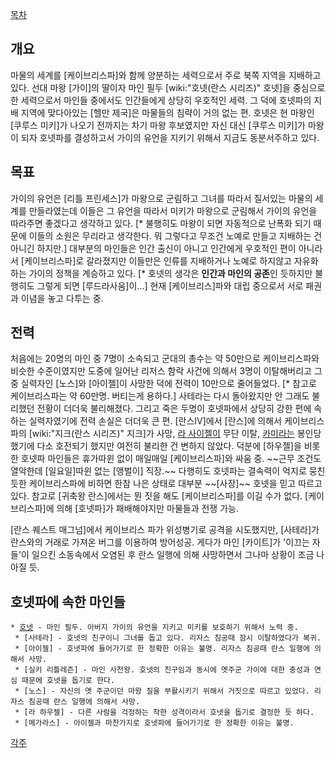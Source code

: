 [[목차]]

== 개요 ==
마물의 세계를 [케이브리스파]와 함께 양분하는 세력으로서 주로 북쪽 지역을 지배하고 있다. 선대 마왕 [가이]의 딸이자 마인 필두 [wiki:"호넷(란스 시리즈)" 호넷]을 중심으로 한 세력으로서 마인들 중에서도 인간들에게 상당히 우호적인 세력. 그 덕에 호넷파의 지배 지역에 맞다아있는 [헬만 제국]은 마물들의 침략이 거의 없는 편.  호넷은 현 마왕인 [쿠루스 미키]가 나오기 전까지는 차기 마왕 후보였지만 자신 대신 [쿠루스 미키]가 마왕이 되자 호넷파를 결성하고서 가이의 유언을 지키기 위해서 지금도 동분서주하고 있다. 

== 목표 ==
가이의 유언은 [리틀 프린세스]가 마왕으로 군림하고 그녀를 따라서 질서있는 마물의 세계를 만들라였는데 이들은 그 유언을 따라서 미키가 마왕으로 군림해서 가이의 유언을 따라주면 좋겠다고 생각하고 있다. [* 불행히도 마왕이 되면 자동적으로 난폭화 되기 때문에 이들의 소원은 무리라고 생각한다. 뭐 그렇다고 무조건 노예로 만들고 지배하는 건 아니긴 하지만.] 대부분의 마인들은 인간 출신이 아니고 인간에게 우호적인 편이 아니라서 [케이브리스파]로 갈라졌지만 이들만은 인류를 지배하거나 노예로 하지않고 자유화하는 가이의 정책을 계승하고 있다. [* 호넷의 생각은 '''인간과 마인의 공존'''인 듯하지만 불행히도 그렇게 되면 [루드라사움]이...] 현재 [케이브리스]파와 대립 중으로서 서로 패권과 이념을 놓고 다투는 중.

== 전력 ==
처음에는 20명의 마인 중 7명이 소속되고 군대의 총수는 약 50만으로 케이브리스파와 비슷한 수준이였지만 도중에 일어난 리저스 함락 사건에 의해서 3명이 이탈해버리고 그 중 실력자인 [노스]와 [아이젤]이 사망한 덕에 전력이 10만으로 줄어들었다. [* 참고로 케이브리스파는 약 60만명. 버티는게 용하다.] 사테라는 다시 돌아왔지만  안 그래도 불리했던 전황이 더더욱 불리해졌다. 그리고 죽은 두명이 호넷파에서 상당히 강한 편에 속하는 실력자였기에 전력 손실은 더더욱 큰 편. [란스Ⅳ]에서 [란스]에 의해서 케이브리스파의 [wiki:"지크(란스 시리즈)" 지크]가 사망, [[라 사이젤]]이 무단 이탈, [[카미라]]는 봉인당했기에 다소 호전되기 했지만 여전히 불리한 건 변하지 않았다. 덕분에 [하우젤]을 비롯한 호넷파 마인들은 휴가따윈 없이 매일매일 [케이브리스파]와 싸움 중. ~~근무 조건도 열악한데 [일요일]따윈 없는 [앵벌이] 직장.~~  다행히도 호넷파는 결속력이 억지로 뭉친듯한 케이브리스파에 비하면 한참 나은 상태로 대부분 ~~[사장]~~ 호넷을 믿고 따르고 있다. 참고로 [귀축왕 란스]에서는 뭔 짓을 해도 [케이브리스파]를 이길 수가 없다. [케이브리스파]에 의해 [호넷파]가 패배해야지만 마물들과 전쟁 가능.

[란스 퀘스트 매그넘]에서 케이브리스 파가 위성병기로 공격을 시도했지만, [사테라]가 란스와의 거래로 가져온 버그를 이용하여 방어성공. 게다가 마인 [카이트]가 '이끄는 자들'이 일으킨 소동속에서 오염된 후 란스 일행에 의해 사망하면서 그나마 상황이 조금 나아질 듯.
== 호넷파에 속한 마인들 ==
 * [[호넷]] - 마인 필두. 아버지 가이의 유언을 지키고 미키를 보호하기 위해서 노력 중.
  * [사테라] - 호넷의 친구이니 그녀를 돕고 있다. 리자스 침공때 잠시 이탈하였다가 복귀.
  * [아이젤] - 호넷파에 들어가기로 한 정확한 이유는 불명. 리자스 침공때 란스 일행에 의해서 사망.
  * [실키 리틀레즌] - 마인 사천왕. 호넷의 친구임과 동시에 옛주군 가이에 대한 충성과 연심 때문에 호넷을 돕기로 한다.
  * [노스] - 자신의 옛 주군이던 마왕 질을 부활시키기 위해서 거짓으로 따르고 있었다. 리자스 침공때 란스 일행에 의해서 사망.
  * [라 하우젤] - 다른 사람을 걱정하는 착한 성격이라서 호넷을 돕기로 결정한 듯 하다.
  * [메가라스] - 아이젤과 마찬가지로 호넷파에 들어가기로 한 정확한 이유는 불명.

[[각주]] 

